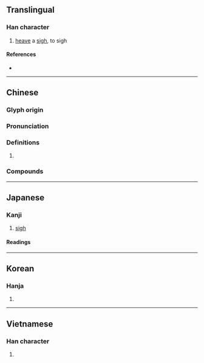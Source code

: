 {{character info/new}}
==Translingual==

===Han character===
{{Han char|rn=30|rad=口|as=09|sn=12|four=66027|canj=RWB|ids=⿰口胃}}

# [[heave]] a [[sigh]], to sigh

====References====
* {{Han ref|kx=0199.140|dkj=03963|dj=0421.060|hdz=10654.030|uh=559F|ud=21919|bh=B3E7|bd=46055}}

----

==Chinese==
{{zh-forms|alt=𠷝}}

===Glyph origin===
{{Han etym}}

===Pronunciation===
{{zh-pron
|m=kuì
|c=wai2,wai6
|mc=y
|oc=y
|ma=
|cat=v
}}

===Definitions===
{{zh-hanzi}}

# {{rfdef|zh}}

===Compounds===
{{zh-der|慷喟}}

----

==Japanese==

===Kanji===
{{ja-kanji|grade=|rs=口09}}

# [[sigh]]

====Readings====
{{ja-readings
|goon=き<き<くゐ
|kanon=き<き<くゐ
|kun=なげ-く, ためいき-
}}

----

==Korean==

===Hanja===
{{ko-hanja|hangeul=[[위]], [[괴]]|rv=wi, goe|mr=wi, koe|y=wi, koy}}

# {{rfdef|ko|sort=口09}}

----

==Vietnamese==

===Han character===
{{vi-hantu|vị|rs=口09}}

# {{rfdef|vi|sort=口09}}
